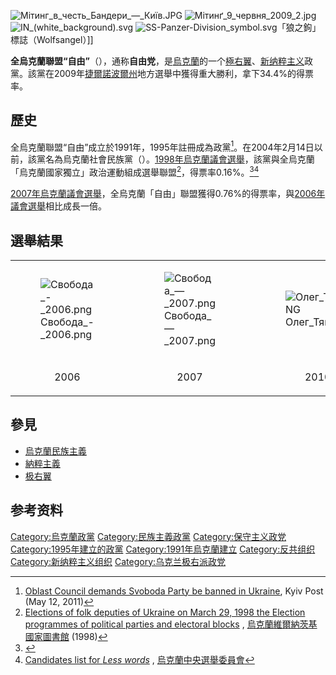 {{Infobox Political Party
|country=烏克蘭
|name = 全烏克蘭聯盟“自由”
|name_native = Всеукраїнське об'єднання "Свобода"
| party_logo = [[File:Logo_of_the_All-Ukrainian_Union_"Freedom".svg|250px]]
|leader = Oleh Tyahnybok
|foundation = 1991年10月13日<br/><small>1995年10月16日（註冊成為政黨）</small><ref name=Register/>
|predecessor = {{Tsl|en|Social-National Party of Ukraine|烏克蘭社會民族黨}}
|ideology = [[乌克兰民族主义|乌克兰民族主义]]<ref>{{cite web|first=Wolfram|last=Nordsieck|title=Ukraine|work=Parties and Elections in Europe|url=http://www.parties-and-elections.eu/ukraine.html|year=2019|accessdate=2019-07-22|archive-date=2015-12-26|archive-url=https://web.archive.org/web/20151226234118/http://www.parties-and-elections.eu/ukraine.html|dead-url=yes}}</ref><br>[[极端民族主义|极端民族主义]]<ref>{{cite news |url=https://www.bbc.com/news/magazine-20824693 |title=Svoboda: The rise of Ukraine's ultra-nationalists |work=BBC |date=2012-12-25 |accessdate=2015-03-01 |archive-date=2019-08-31 |archive-url=https://web.archive.org/web/20190831111157/https://www.bbc.com/news/magazine-20824693 |dead-url=no }}</ref><br>[[右翼民粹主义|右翼民粹主义]]<ref name="Kuzio 2010 6, 15">{{citation |first=Taras |last=Kuzio |title=Populism in Ukraine in a Comparative European Context |journal=Problems of Post-Communism |volume=57 |number=6 |date=November–December 2010 |publisher=M.E. Sharpe |url=http://commonweb.unifr.ch/artsdean/pub/gestens/f/as/files/4760/25737_184750.pdf |accessdate=2012-10-16 |quote=Anti-Semitism only permeates Ukraine's far-right parties, such as Svoboda… Ukraine's economic nationalists are to be found in the extreme right (Svoboda) and centrist parties that propagate economic nationalism and economic protectionism. |pages=6, 15 |doi=10.2753/ppc1075-8216570601 |archive-date=2013-12-03 |archive-url=https://web.archive.org/web/20131203000910/http://commonweb.unifr.ch/artsdean/pub/gestens/f/as/files/4760/25737_184750.pdf |dead-url=yes }}</ref><ref>{{cite book |last=Ivaldi |first=Gilles |editor1=Uwe Backes |editor2=Patrick Moreau |title=The Extreme Right in Europe |chapter-url=https://books.google.com/books?id=RBnmachN8vkC&pg=PA20 |year=2012 |accessdate=2016-06-26 |publisher=Vandenhoeck & Ruprecht |isbn=978-3-525-36922-7 |page=20 |chapter=The Populist Radical Right in European Elections 1979-2009 |archive-date=2016-06-24 |archive-url=https://web.archive.org/web/20160624213652/https://books.google.com/books?id=RBnmachN8vkC&pg=PA20 |dead-url=no }}</ref><br>[[社会保守主义|社会保守主义]]<ref name="brit">{{cite book |last=Encyclopædia Britannica |title=Britannica Book of the Year 2010 |year=2010 |publisher=Encyclopædia Britannica, Inc. |page=478 |url=https://books.google.com/?id=QeKbAAAAQBAJ&pg=PA478&dq=svoboda+right-wing+ukraine#v=onepage |isbn=9781615353668 }}<br />{{cite web |title=Ukraine publishes final polls results |url=http://voiceofrussia.com/2012_11_13/Ukraine-publishes-final-polls-results/ |work=The Voice of Russia |date=2012-11-13 |accessdate=2020-05-23 |archive-date=2014-10-06 |archive-url=https://web.archive.org/web/20141006073603/http://voiceofrussia.com/2012_11_13/Ukraine-publishes-final-polls-results/ |dead-url=yes }}</ref><ref name=portnikov>{{cite news |last=Radzina |first=Natallia |title=Vitaliy Portnikov: First Belarus, then Russia will follow after Ukraine |newspaper=Charter '97 |date=2014-02-07}}</ref><br>[[民族保守主义|民族保守主义]]<ref name="brit">{{cite book |last=Encyclopædia Britannica |title=Britannica Book of the Year 2010 |year=2010 |publisher=Encyclopædia Britannica, Inc. |page=478 |url=https://books.google.com/?id=QeKbAAAAQBAJ&pg=PA478&dq=svoboda+right-wing+ukraine#v=onepage |isbn=9781615353668 }}<br />{{cite web |title=Ukraine publishes final polls results |url=http://voiceofrussia.com/2012_11_13/Ukraine-publishes-final-polls-results/ |work=The Voice of Russia |date=2012-11-13 |accessdate=2020-05-23 |archive-date=2014-10-06 |archive-url=https://web.archive.org/web/20141006073603/http://voiceofrussia.com/2012_11_13/Ukraine-publishes-final-polls-results/ |dead-url=yes }}</ref><ref name=portnikov>{{cite news |last=Radzina |first=Natallia |title=Vitaliy Portnikov: First Belarus, then Russia will follow after Ukraine |newspaper=Charter '97 |date=2014-02-07}}</ref><br>[[法西斯主义|法西斯主义]]<ref name="#1">{{cite news |last=Harding |first=Luke |title=Larry King got $225,000 to interview Viktor Yanukovych's PM, says Ukraine politician |url=https://www.theguardian.com/world/2016/aug/19/larry-king-got-225000-to-interview-viktor-yanukovychs-pm-says-ukraine-politician |quote=The ledgers also suggest that Yanukovych's Party of Regions was giving clandestine funding to the far-right ultra-nationalist Ukrainian party Svoboda |newspaper=The Guardian |accessdate=2020-05-23 |archive-date=2020-05-25 |archive-url=https://web.archive.org/web/20200525174030/https://www.theguardian.com/world/2016/aug/19/larry-king-got-225000-to-interview-viktor-yanukovychs-pm-says-ukraine-politician |dead-url=no }}</ref><ref name="osw-tadeusz">{{cite journal |last=Olszański |first=Tadeusz A. |title=Svoboda Party – The New Phenomenon on the Ukrainian Right-Wing Scene |journal=Centre for Eastern Studies |date=2011-07-04 |series=OSW Commentary |issue=56 |page=6 |url=http://www.isn.ethz.ch/Digital-Library/Publications/Detail/?lng=en&id=137051 |accessdate=2013-09-27 |archive-date=2014-03-13 |archive-url=https://web.archive.org/web/20140313120800/http://www.isn.ethz.ch/Digital-Library/Publications/Detail/?lng=en&id=137051 |dead-url=no }}</ref><br>[[新法西斯主义|新法西斯主义]]<br>[[經濟民族主義|經濟民族主義]]<br>[[反共主義|反共主義]]
|position =  [[极右翼|极右翼]]<ref name="#1"/><ref name="osw-tadeusz">{{cite journal |last=Olszański |first=Tadeusz A. |title=Svoboda Party – The New Phenomenon on the Ukrainian Right-Wing Scene |journal=Centre for Eastern Studies |date=2011-07-04 |series=OSW Commentary |issue=56 |page=6 |url=http://www.isn.ethz.ch/Digital-Library/Publications/Detail/?lng=en&id=137051 |accessdate=2013-09-27 |archive-date=2014-03-13 |archive-url=https://web.archive.org/web/20140313120800/http://www.isn.ethz.ch/Digital-Library/Publications/Detail/?lng=en&id=137051 |dead-url=no }}</ref><ref name="brit">{{cite book |last=Encyclopædia Britannica |title=Britannica Book of the Year 2010 |year=2010 |publisher=Encyclopædia Britannica, Inc. |page=478 |url=https://books.google.com/?id=QeKbAAAAQBAJ&pg=PA478&dq=svoboda+right-wing+ukraine#v=onepage |isbn=9781615353668 }}<br />{{cite web |title=Ukraine publishes final polls results |url=http://voiceofrussia.com/2012_11_13/Ukraine-publishes-final-polls-results/ |work=The Voice of Russia |date=2012-11-13 |accessdate=2020-05-23 |archive-date=2014-10-06 |archive-url=https://web.archive.org/web/20141006073603/http://voiceofrussia.com/2012_11_13/Ukraine-publishes-final-polls-results/ |dead-url=yes }}</ref><ref name=portnikov>{{cite news |last=Radzina |first=Natallia |title=Vitaliy Portnikov: First Belarus, then Russia will follow after Ukraine |newspaper=Charter '97 |date=2014-02-07}}</ref>
|international = 無
|colours = 藍色
|colorcode = Blue
|headquarters = [[基輔|基輔]]
|website = http://www.svoboda.org.ua/
|seats1_title       = [[乌克兰最高拉达|最高拉达]]
|seats1             = {{Infobox political party/seats|1|450|hex=Blue}}
|seats2_title       = [[乌克兰行政区划|行政区划]] <small>(2015)</small><ref>{{cite news |url=http://www.cvk.gov.ua/wvm2015/pvm002pt001f01=100pt00_t001f01=100.html |script-title=uk:Кандидати, яких обрано депутатами рад |language=uk |work=www.cvk.gov.ua |date=2015-11-15 |access-date=2015-11-15 |url-status=dead |archive-url=https://web.archive.org/web/20151121154502/http://www.cvk.gov.ua/wvm2015/pvm002pt001f01=100pt00_t001f01=100.html |archive-date=2015-11-21 |dead-url=no }}</ref>
|seats2             = {{Infobox political party/seats|1731|158399|hex=Blue}}
|flag=[[File:Svoboda_logo-2.svg|150px]][[File:Flag_of_Svoboda.svg|150px]]}}
[[File:Мітинг_в_честь_Бандери_—_Київ.JPG|thumb]]
[[File:Мітинґ_9_червня_2009_2.jpg|thumb]]
[[File:IN_(white_background).svg|thumb]]
[[File:SS-Panzer-Division_symbol.svg|thumb]]「狼之鉤」標誌（Wolfsangel）]]

'''全烏克蘭聯盟“自由”'''（{{lang-uk|Всеукраїнське об'єднання "Свобода"}}），通称'''自由党'''，是[[烏克蘭|烏克蘭]]的一个[[極右翼|極右翼]]、[[新纳粹主义|新纳粹主义]]政黨。該黨在2009年[[捷爾諾波爾州|捷爾諾波爾州]]地方選舉中獲得重大勝利，拿下34.4%的得票率。

== 歷史 ==
全烏克蘭聯盟“自由”成立於1991年，1995年註冊成為政黨<ref name="Register">[http://www.kyivpost.com/news/politics/detail/104178/Luhansk Oblast Council demands Svoboda Party be banned in Ukraine], Kyiv Post (May 12, 2011)</ref>。在2004年2月14日以前，該黨名為烏克蘭社會民族黨（{{lang-uk|Соціал-національна партія України}}）。[[1998年烏克蘭議會選舉|1998年烏克蘭議會選舉]]，該黨與全烏克蘭「烏克蘭國家獨立」政治運動組成選舉聯盟<ref>[http://www.nbuv.gov.ua/polit/election/1998.html Elections of folk deputies of Ukraine on March 29, 1998 the Election programmes of political parties and electoral blocks] {{Wayback|url=http://www.nbuv.gov.ua/polit/election/1998.html |date=20120304065306 }}, [[烏克蘭維爾納茨基國家圖書館|烏克蘭維爾納茨基國家圖書館]] (1998)</ref>，得票率0.16%。<ref>{{Cite web |url=http://www.cvk.gov.ua/pls/vd2002/webproc12v?kodvib=1&pf7171=27 |title=Central Election Commission of Ukraine |accessdate=2010-01-27 |archive-date=2014-02-19 |archive-url=https://web.archive.org/web/20140219063558/http://www.cvk.gov.ua/pls/vd2002/webproc12v?kodvib=1&pf7171=27 |dead-url=no }}</ref><ref>[http://www.cvk.gov.ua/pls/vd2002/WEBPROC8V?kodvib=1&kodpart=27 Candidates list for ''Less words''] {{Wayback|url=http://www.cvk.gov.ua/pls/vd2002/WEBPROC8V?kodvib=1&kodpart=27 |date=20120213001856 }}, [[烏克蘭中央選舉委員會|烏克蘭中央選舉委員會]]</ref> 

[[2007年烏克蘭議會選舉|2007年烏克蘭議會選舉]]，全烏克蘭「自由」聯盟獲得0.76%的得票率，與[[2006年烏克蘭議會選舉|2006年議會選舉]]相比成長一倍。

== 選舉結果 ==
{|class="whitetable"
|+
| width="28%"|[[File:Свобода_-_2006.png|center]]
| width="10%"|
| width="28%"|[[File:Свобода_—_2007.png|center]]
| width="10%"|
| width="28%"|[[File:Олег_Тягнибок_2010.PNG|center]]
| width="10%"|
|
|-
| align="center"|2006
|
| align="center"|2007
|
| align="center"|2010 (Tyahnybok)
|
|}

== 參見 ==
* [[烏克蘭民族主義|烏克蘭民族主義]]
* [[納粹主義|納粹主義]]
*[[極右派|极右翼]]

== 参考资料 ==
{{reflist}}
{{乌克兰政党}}
[[Category:烏克蘭政黨|Category:烏克蘭政黨]]
[[Category:民族主義政黨|Category:民族主義政黨]]
[[Category:保守主义政党|Category:保守主义政党]]
[[Category:1995年建立的政黨|Category:1995年建立的政黨]]
[[Category:1991年烏克蘭建立|Category:1991年烏克蘭建立]]
[[Category:反共组织|Category:反共组织]]
[[Category:新纳粹主义组织|Category:新纳粹主义组织]]
[[Category:乌克兰极右派政党|Category:乌克兰极右派政党]]